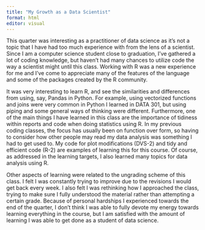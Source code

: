 ```yaml
---
title: "My Growth as a Data Scientist"
format: html
editor: visual
---
```


This quarter was interesting as a practitioner of data science as it's not a topic that I have had too much experience with from the lens of a scientist. Since I am a computer science student close to graduation, I've gathered a lot of coding knowledge, but haven't had many chances to utilize code the way a scientist might until this class. Working with R was a new experience for me and I've come to appreciate many of the features of the language and some of the packages created by the R community.

It was very interesting to learn R, and see the similarities and differences from using, say, Pandas in Python. For example, using vectorized functions and joins were very common in Python I learned in DATA 301, but using piping and some general ways of thinking were different. Furthermore, one of the main things I have learned in this class are the importance of tidiness within reports and code when doing statistics using R. In my previous coding classes, the focus has usually been on function over form, so having to consider how other people may read my data analysis was something I had to get used to. My code for plot modifications (DVS-2) and tidy and efficient code (R-2) are examples of learning this for this course. Of course, as addressed in the learning targets, I also learned many topics for data analysis using R.

Other aspects of learning were related to the ungrading scheme of this class. I felt I was constantly trying to improve due to the revisions I would get back every week. I also felt I was rethinking how I approached the class, trying to make sure I fully understood the material rather than attempting a certain grade. Because of personal hardships I experienced towards the end of the quarter, I don't think I was able to fully devote my energy towards learning everything in the course, but I am satisfied with the amount of learning I was able to get done as a student of data science.
